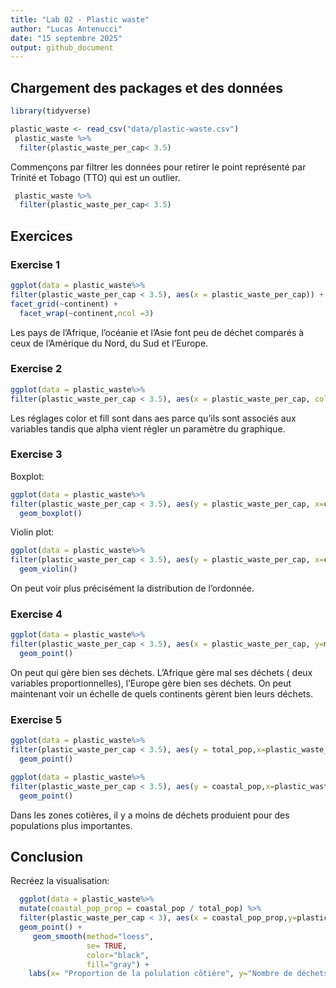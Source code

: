 ```yaml
---
title: "Lab 02 - Plastic waste"
author: "Lucas Antenucci"
date: "15 septembre 2025"
output: github_document
---
```


## Chargement des packages et des données

```r
library(tidyverse) 
```

```r
plastic_waste <- read_csv("data/plastic-waste.csv")
 plastic_waste %>%
  filter(plastic_waste_per_cap< 3.5)
```

Commençons par filtrer les données pour retirer le point représenté par Trinité et Tobago (TTO) qui est un outlier.

```r
 plastic_waste %>%
  filter(plastic_waste_per_cap< 3.5) 
```

## Exercices

### Exercise 1

```r
  
ggplot(data = plastic_waste%>%
filter(plastic_waste_per_cap < 3.5), aes(x = plastic_waste_per_cap)) + geom_histogram(binwidth = 0.2, binheight=5)+
facet_grid(~continent) +
  facet_wrap(~continent,ncol =3)

```

Les pays de l'Afrique, l'océanie et l'Asie font peu de déchet comparés à ceux de l'Amérique du Nord, du Sud et l'Europe.

### Exercise 2

```r
ggplot(data = plastic_waste%>%
filter(plastic_waste_per_cap < 3.5), aes(x = plastic_waste_per_cap, color=continent, fill =continent, )) + geom_density(alpha = 0.5)
```

Les réglages color et fill sont dans aes parce qu'ils sont associés aux variables tandis que alpha vient régler un paramètre du graphique.

### Exercise 3

Boxplot:

```r
ggplot(data = plastic_waste%>%
filter(plastic_waste_per_cap < 3.5), aes(y = plastic_waste_per_cap, x=continent)) + 
  geom_boxplot()
```

Violin plot:

```r
ggplot(data = plastic_waste%>%
filter(plastic_waste_per_cap < 3.5), aes(y = plastic_waste_per_cap, x=continent)) + 
  geom_violin()
```

On peut voir plus précisément la distribution de l'ordonnée.

### Exercise 4

```r
ggplot(data = plastic_waste%>%
filter(plastic_waste_per_cap < 3.5), aes(x = plastic_waste_per_cap, y=mismanaged_plastic_waste_per_cap, color=continent)) + 
  geom_point()
```

On peut qui gère bien ses déchets. L'Afrique gère mal ses déchets ( deux variables proportionnelles), l'Europe gère bien ses déchets. On peut maintenant voir un échelle de quels continents gèrent bien leurs déchets.

### Exercise 5

```r
ggplot(data = plastic_waste%>%
filter(plastic_waste_per_cap < 3.5), aes(y = total_pop,x=plastic_waste_per_cap, color=continent)) + 
  geom_point()
```

```r
ggplot(data = plastic_waste%>%
filter(plastic_waste_per_cap < 3.5), aes(y = coastal_pop,x=plastic_waste_per_cap, color=continent)) + 
  geom_point()
```

Dans les zones cotières, il y a moins de déchets produient pour des populations plus importantes.

## Conclusion

Recréez la visualisation:

```r
  ggplot(data = plastic_waste%>%
  mutate(coastal_pop_prop = coastal_pop / total_pop) %>%
  filter(plastic_waste_per_cap < 3), aes(x = coastal_pop_prop,y=plastic_waste_per_cap, color=continent, )) + 
  geom_point() +
     geom_smooth(method="loess",
                 se= TRUE,
                 color="black",
                 fill="gray") +
    labs(x= "Proportion de la polulation côtière", y="Nombre de déchets plastiques par habitant",title= "Quantité de déchets plastique selon la proportion de la population côtière",subtitle = "Selon le continent", lengend="Continent" ) 
   
```
